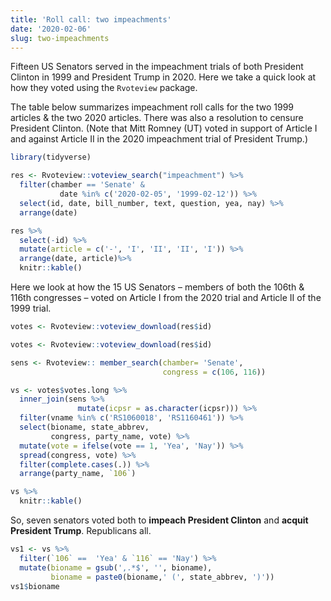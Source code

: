 ```yaml
---
title: 'Roll call: two impeachments'
date: '2020-02-06'
slug: two-impeachments
---
```



Fifteen US Senators served in the impeachment trials of both President Clinton in 1999 and President Trump in 2020.  Here we take a quick look at how they voted using the `Rvoteview` package.  

The table below summarizes impeachment roll calls for the two 1999 articles & the two 2020 articles.  There was also a resolution to censure President Clinton.  (Note that Mitt Romney (UT) voted in support of Article I and against Article II in the 2020 impeachment trial of President Trump.) 

```r
library(tidyverse)

res <- Rvoteview::voteview_search("impeachment") %>%
  filter(chamber == 'Senate' & 
           date %in% c('2020-02-05', '1999-02-12')) %>%
  select(id, date, bill_number, text, question, yea, nay) %>%
  arrange(date) 
```

```r
res %>%
  select(-id) %>%
  mutate(article = c('-', 'I', 'II', 'II', 'I')) %>%
  arrange(date, article)%>% 
  knitr::kable()
```




Here we look at how the 15 US Senators -- members of both the 106th & 116th congresses -- voted on Article I from the 2020 trial and Article II of the 1999 trial.  

```r
votes <- Rvoteview::voteview_download(res$id)
```


```r
votes <- Rvoteview::voteview_download(res$id)
```


```r
sens <- Rvoteview:: member_search(chamber= 'Senate', 
                                  congress = c(106, 116))         

vs <- votes$votes.long %>% 
  inner_join(sens %>% 
               mutate(icpsr = as.character(icpsr))) %>%
  filter(vname %in% c('RS1060018', 'RS1160461')) %>%
  select(bioname, state_abbrev, 
         congress, party_name, vote) %>%
  mutate(vote = ifelse(vote == 1, 'Yea', 'Nay')) %>%
  spread(congress, vote) %>%
  filter(complete.cases(.)) %>%
  arrange(party_name, `106`) 

vs %>%
  knitr::kable()
```




So, seven senators voted both to **impeach President Clinton** and **acquit President Trump**.  Republicans all.


```r
vs1 <- vs %>% 
  filter(`106` ==  'Yea' & `116` == 'Nay') %>%
  mutate(bioname = gsub(',.*$', '', bioname),
         bioname = paste0(bioname,' (', state_abbrev, ')'))
vs1$bioname
```



